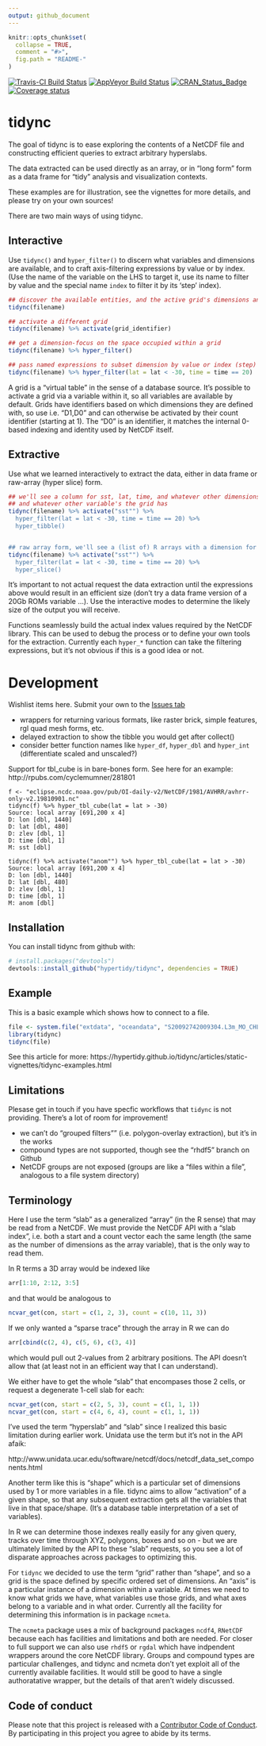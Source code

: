 ```yaml
---
output: github_document
---
```


<!-- README.md is generated from README.Rmd. Please edit that file -->

```r
knitr::opts_chunk$set(
  collapse = TRUE,
  comment = "#>",
  fig.path = "README-"
)
```
[![Travis-CI Build Status](https://travis-ci.org/hypertidy/tidync.svg?branch=master)](https://travis-ci.org/hypertidy/tidync)
[![AppVeyor Build Status](https://ci.appveyor.com/api/projects/status/github/hypertidy/tidync?branch=master&svg=true)](https://ci.appveyor.com/project/hypertidy/tidync) 
[![CRAN_Status_Badge](http://www.r-pkg.org/badges/version/tidync)](https://cran.r-project.org/package=tidync)
 [![Coverage status](https://codecov.io/gh/hypertidy/tidync/branch/master/graph/badge.svg)](https://codecov.io/github/hypertidy/tidync?branch=master)
 
# tidync

The goal of tidync is to ease exploring the contents of a NetCDF file and constructing efficient queries to extract
arbitrary hyperslabs. 

The data extracted can be used directly as an array, or in "long form" form as a data frame for "tidy" analysis and
visualization contexts. 

These examples are for illustration, see the vignettes for more details, and please try on your own sources!

There are two main ways of using tidync. 


## Interactive

Use `tidync()` and `hyper_filter()` to discern what variables and dimensions are available, and to craft axis-filtering
expressions by value or by index. (Use the name of the variable on the LHS to target it, use its name to filter by value and the special name `index` to filter it by its 'step' index). 

```r
## discover the available entities, and the active grid's dimensions and variables
tidync(filename)

## activate a different grid
tidync(filename) %>% activate(grid_identifier)

## get a dimension-focus on the space occupied within a grid
tidync(filename) %>% hyper_filter()

## pass named expressions to subset dimension by value or index (step)
tidync(filename) %>% hyper_filter(lat = lat < -30, time = time == 20)
```


A grid is a "virtual table" in the sense of a database source. It's possible to activate a grid via a variable within it, so all variables are available by default. Grids have identifiers based on which dimensions they are defined with, so use i.e. "D1,D0" and can otherwise be activated by their count identifier (starting at 1). The "D0" is an identifier, it matches the internal 0-based indexing and identity used by NetCDF itself. 

## Extractive

Use what we learned interactively to extract the data, either in data frame or raw-array (hyper slice) form. 

```r
## we'll see a column for sst, lat, time, and whatever other dimensions sst has
## and whatever other variable's the grid has
tidync(filename) %>% activate("sst"") %>% 
  hyper_filter(lat = lat < -30, time = time == 20) %>% 
  hyper_tibble()


## raw array form, we'll see a (list of) R arrays with a dimension for each seen by tidync(filename) %>% activate("sst"")
tidync(filename) %>% activate("sst"") %>% 
  hyper_filter(lat = lat < -30, time = time == 20) %>% 
  hyper_slice()

```

It's important to not actual request the data extraction until the expressions above would result in an efficient size (don't try a data frame version of a 20Gb ROMs variable ...). Use the interactive modes to determine the likely size of the output you will receive. 

Functions seamlessly build the actual index values required by the NetCDF library. This can be used to debug the process or to define your own tools for the extraction. Currently each `hyper_*` function can take the filtering expressions, but it's not obvious if this is a good idea or not. 

# Development

Wishlist items here. Submit your own to the [Issues tab](https://github.com/hypertidy/tidync)

* wrappers for returning various formats, like raster brick, simple features, rgl quad mesh forms, etc. 
* delayed extraction to show the tibble you would get after collect()
* consider better function names like `hyper_df`, `hyper_dbl` and `hyper_int` (differentiate scaled and unscaled?)

Support for tbl_cube is in bare-bones form. See here for an example: http://rpubs.com/cyclemumner/281801


```
f <- "eclipse.ncdc.noaa.gov/pub/OI-daily-v2/NetCDF/1981/AVHRR/avhrr-only-v2.19810901.nc"
tidync(f) %>% hyper_tbl_cube(lat = lat > -30)
Source: local array [691,200 x 4]
D: lon [dbl, 1440]
D: lat [dbl, 480]
D: zlev [dbl, 1]
D: time [dbl, 1]
M: sst [dbl]

tidync(f) %>% activate("anom"") %>% hyper_tbl_cube(lat = lat > -30)
Source: local array [691,200 x 4]
D: lon [dbl, 1440]
D: lat [dbl, 480]
D: zlev [dbl, 1]
D: time [dbl, 1]
M: anom [dbl]
```


## Installation

You can install tidync from github with:

```r
# install.packages("devtools")
devtools::install_github("hypertidy/tidync", dependencies = TRUE)
```

## Example

This is a basic example which shows how to connect to a file. 

```r
file <- system.file("extdata", "oceandata", "S20092742009304.L3m_MO_CHL_chlor_a_9km.nc", package = "tidync")
library(tidync)
tidync(file) 
```


See this article for more:  https://hypertidy.github.io/tidync/articles/static-vignettes/tidync-examples.html


## Limitations

Plesase get in touch if you have specfic workflows that `tidync` is not providing. There's a lot of room for improvement!

* we can't do "grouped filters"" (i.e. polygon-overlay extraction), but it's in the works
* compound types are not supported, though see the "rhdf5" branch on Github
* NetCDF groups are not exposed (groups are like a "files within a file", analogous to a file system directory)

## Terminology

Here I use the term "slab" as a generalized "array" (in the R sense) that may be read from a NetCDF.  We must provide the NetCDF API with a "slab index", i.e. both a start and a count vector each the same length (the same as the number of dimensions as the array variable),  that is the only way to read them. 

In R terms a 3D array would be indexed like

```R
arr[1:10, 2:12, 3:5]
```

and that would be analogous to 

```R
ncvar_get(con, start = c(1, 2, 3), count = c(10, 11, 3))
```
If we only wanted a "sparse trace" through the array in R we can do 

```R
arr[cbind(c(2, 4), c(5, 6), c(3, 4)]
```
which would pull out 2-values from 2 arbitrary positions. The API doesn't allow that (at least not in an efficient way that I can understand). 

We either have to get the whole "slab" that encompases those 2 cells, or request a degenerate 1-cell slab for each: 

```R
ncvar_get(con, start = c(2, 5, 3), count = c(1, 1, 1))
ncvar_get(con, start = c(4, 6, 4), count = c(1, 1, 1))
```

I've used the term "hyperslab" and "slab" since I realized this basic limitation during earlier work. Unidata use the term but it's not in the API afaik: 

http://www.unidata.ucar.edu/software/netcdf/docs/netcdf_data_set_components.html

Another term like this is "shape" which is a particular set of dimensions used by 1 or more variables in a file. tidync aims to allow "activation" of a given shape, so that any subsequent extraction gets all the variables that live in that space/shape. (It's a database table interpretation of a set of variables). 

In R we can determine those indexes really easily for any given query, tracks over time through XYZ, polygons, boxes and so on - but we are ultimately limited by the API to these "slab" requests, so you see a lot of disparate approaches across packages to optimizing this. 

For `tidync` we decided to use the term "grid" rather than "shape", and so a grid is the space defined by specific ordered set of dimensions. An "axis" is a particular instance of a dimension within a variable. At times we need to know what grids we have, what variables use those grids, and what axes belong to a variable and in what order. Currently all the facility for determining this information is in package `ncmeta`. 

The `ncmeta` package uses a mix of background packages `ncdf4`, `RNetCDF` because each has facilities and limitations and both are needed. For closer to full support we can also use `rhdf5` or `rgdal` which have indpendent wrappers around the core NetCDF library. Groups and compound types are particular challenges, and tidync and ncmeta don't yet exploit all of the currently available facilities. It would still be good to have a single authoratative wrapper, but the details of that aren't widely discussed. 



## Code of conduct

Please note that this project is released with a [Contributor Code of Conduct](CONDUCT.md). By participating in this project you agree to abide by its terms.

